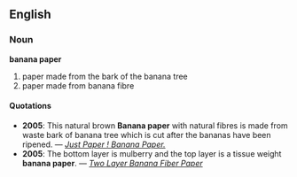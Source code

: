 ==English==
===Noun===
'''banana paper'''
# paper made from the bark of the banana tree
# paper made from banana fibre

====Quotations====
* '''2005''': This natural brown '''Banana paper''' with natural fibres is made from waste bark of banana tree which is cut after the bananas have been ripened. &mdash; ''[http://www.justpaper.com/bananapaper-collection-zoom3.html Just Paper ! Banana Paper.]''
* '''2005''': The bottom layer is mulberry and the top layer is a tissue weight '''banana paper'''. &mdash; ''[http://www.papermojo.com/threads/two+layer+banana+fiber+paper.html Two Layer Banana Fiber Paper]''

{{Wikipedia}}